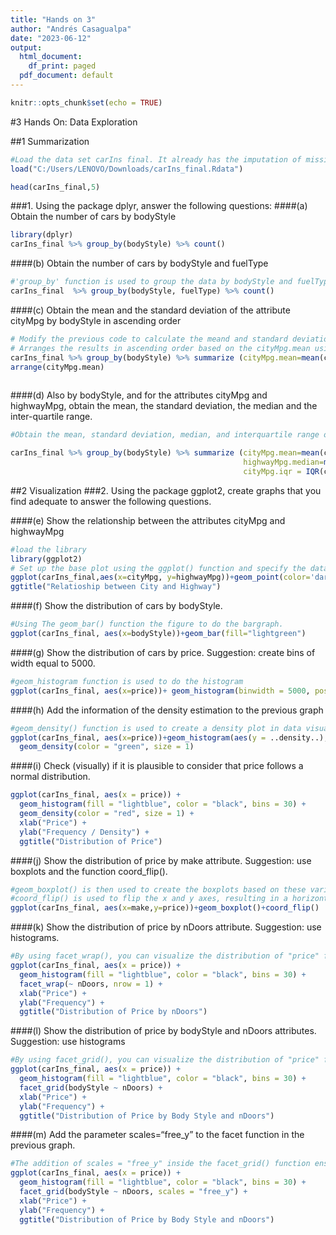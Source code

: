---
title: "Hands on 3"
author: "Andrés Casagualpa"
date: "2023-06-12"
output:
  html_document:
    df_print: paged
  pdf_document: default
---

```{r setup, include=FALSE}
knitr::opts_chunk$set(echo = TRUE)
```

#3 Hands On: Data Exploration

##1 Summarization


```{r}
#Load the data set carIns final. It already has the imputation of missing values.
load("C:/Users/LENOVO/Downloads/carIns_final.Rdata")

head(carIns_final,5)
```
###1. Using the package dplyr, answer the following questions:
####(a) Obtain the number of cars by bodyStyle
```{r}
library(dplyr)
carIns_final %>% group_by(bodyStyle) %>% count()

```
####(b) Obtain the number of cars by bodyStyle and fuelType
```{r}
#'group_by' function is used to group the data by bodyStyle and fuelType.
carIns_final  %>% group_by(bodyStyle, fuelType) %>% count()
```
####(c) Obtain the mean and the standard deviation of the attribute cityMpg by bodyStyle in ascending order
```{r}
# Modify the previous code to calculate the meand and standard deviation with summarize function
# Arranges the results in ascending order based on the cityMpg.mean using the arrange function
carIns_final %>% group_by(bodyStyle) %>% summarize (cityMpg.mean=mean(cityMpg), cityMpg.sd=sd(cityMpg)) %>%
arrange(cityMpg.mean)
     
```
####(d) Also by bodyStyle, and for the attributes cityMpg and highwayMpg, obtain the mean, the standard deviation, the median and the inter-quartile range.
```{r}
#Obtain the mean, standard deviation, median, and interquartile range of cityMpg and highwayMpg by bodyStyle:

carIns_final %>% group_by(bodyStyle) %>% summarize (cityMpg.mean=mean(cityMpg), cityMpg.sd=sd(cityMpg),
                                                    highwayMpg.median=median( highwayMpg),
                                                    cityMpg.iqr = IQR(cityMpg))
```
##2 Visualization
###2. Using the package ggplot2, create graphs that you find adequate to answer the following questions.


####(e) Show the relationship between the attributes cityMpg and highwayMpg
```{r}
#load the library
library(ggplot2)
# Set up the base plot using the ggplot() function and specify the dataset carIns_final. Mapping cityMpg to the x-axis and highwayMpg to the y-axis.
ggplot(carIns_final,aes(x=cityMpg, y=highwayMpg))+geom_point(color='darkgreen')+
ggtitle("Relatioship between City and Highway")
```
####(f) Show the distribution of cars by bodyStyle.
```{r}
#Using The geom_bar() function the figure to do the bargraph.
ggplot(carIns_final, aes(x=bodyStyle))+geom_bar(fill="lightgreen")
```
####(g) Show the distribution of cars by price. Suggestion: create bins of width equal to 5000.
```{r}
#geom_histogram function is used to do the histogram
ggplot(carIns_final, aes(x=price))+ geom_histogram(binwidth = 5000, position = "identity", alpha = 0.4)
```
####(h) Add the information of the density estimation to the previous graph
```{r}
#geom_density() function is used to create a density plot in data visualization.
ggplot(carIns_final, aes(x=price))+geom_histogram(aes(y = ..density..), binwidth = 5000, position = "identity", alpha = 0.4) +
  geom_density(color = "green", size = 1)
```
####(i) Check (visually) if it is plausible to consider that price follows a normal distribution.
```{r}

ggplot(carIns_final, aes(x = price)) +
  geom_histogram(fill = "lightblue", color = "black", bins = 30) +
  geom_density(color = "red", size = 1) +
  xlab("Price") +
  ylab("Frequency / Density") +
  ggtitle("Distribution of Price")
```
####(j) Show the distribution of price by make attribute. Suggestion: use boxplots and the function coord_flip().
```{r}

#geom_boxplot() is then used to create the boxplots based on these variables
#coord_flip() is used to flip the x and y axes, resulting in a horizontal orientation of the boxplots
ggplot(carIns_final, aes(x=make,y=price))+geom_boxplot()+coord_flip()
```
####(k) Show the distribution of price by nDoors attribute. Suggestion: use histograms.
```{r}
#By using facet_wrap(), you can visualize the distribution of "price" for each category of "nDoors" in separate histograms, allowing for a comparison of price distributions based on the number of doors.
ggplot(carIns_final, aes(x = price)) +
  geom_histogram(fill = "lightblue", color = "black", bins = 30) +
  facet_wrap(~ nDoors, nrow = 1) +
  xlab("Price") +
  ylab("Frequency") +
  ggtitle("Distribution of Price by nDoors")
```
####(l) Show the distribution of price by bodyStyle and nDoors attributes. Suggestion: use histograms
```{r}
#By using facet_grid(), you can visualize the distribution of "price" for each combination of "bodyStyle" and "nDoors" in separate histograms, allowing for a comparison of price distributions based on both attributes.
ggplot(carIns_final, aes(x = price)) +
  geom_histogram(fill = "lightblue", color = "black", bins = 30) +
  facet_grid(bodyStyle ~ nDoors) +
  xlab("Price") +
  ylab("Frequency") +
  ggtitle("Distribution of Price by Body Style and nDoors")
```
####(m) Add the parameter scales="free_y" to the facet function in the previous graph.
```{r}
#The addition of scales = "free_y" inside the facet_grid() function ensures that the y-axis scales are adjusted independently for each facet, allowing for better visualization of the distributions of "price" by both "bodyStyle" and "nDoors". This allows for easier comparison and identification of variations in the frequency of prices within each facet.
ggplot(carIns_final, aes(x = price)) +
  geom_histogram(fill = "lightblue", color = "black", bins = 30) +
  facet_grid(bodyStyle ~ nDoors, scales = "free_y") +
  xlab("Price") +
  ylab("Frequency") +
  ggtitle("Distribution of Price by Body Style and nDoors")
```

